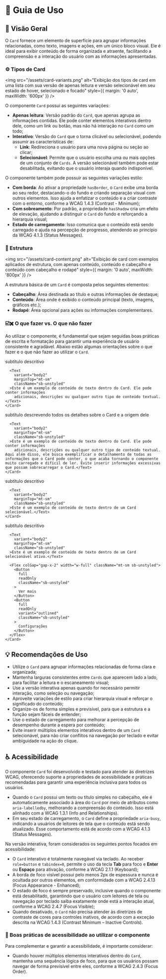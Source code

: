 
<Meta title="Componentes/Card/Guia de Uso" />

# 🧭  Guia de Uso

## 📘 Visão Geral

O `Card` fornece um elemento de superfície para agrupar informações relacionadas, como texto, imagens e ações, em um único bloco visual. Ele é ideal para exibir conteúdo de forma organizada e atraente, facilitando a compreensão e a interação do usuário com as informações apresentadas.

### ⚙️ Tipos de Card

<img src="/assets/card-variants.png" alt="Exibição dos tipos de card em uma lista com sua versão de apenas leitura e versão selecionável em seu estado de hover, selecionado e focado" style={{ margin: '0 auto', maxWidth: '600px' }} />

O componente `Card` possui as seguintes variações:

- **Apenas leitura**: Versão padrão do `Card`, que apenas agrupa as informações contidas. Ele pode conter elementos interativos dentro dele, como um link ou botão, mas não há interação no `Card` como um todo;
- **Interativo**: Versão do `Card` que o torna clicável ou selecionável, podendo assumir as características de:
  - **Link**: Redireciona o usuário para uma nova página ou seção ao clicar;
  - **Selecionável**: Permite que o usuário escolha uma ou mais opções de um conjunto de `Cards`. A versão selecionável também pode estar desabilitada, evitando que o usuário interaja quando indisponível.

O componente também pode possuir as seguintes variações estilo:

- **Com borda**: Ao ativar a propriedade `hasBorder`, o `Card` exibe uma borda ao seu redor, destacando-o do fundo e criando separação visual com outros elementos. Isso ajuda a enfatizar o conteúdo e a criar contraste com o entorno, conforme a <Link className="sb-unstyled text-sm" href="https://www.w3.org/WAI/WCAG22/Understanding/contrast-minimum.html" target="_blank">WCAG 1.4.3 (Contrast - Minimum)</Link>;
- **Com sobreamento**: Por padrão, a propriedade `hasShadow` cria um efeito de elevação, ajudando a distinguir o `Card` do fundo e reforçando a hierarquia visual;
- **Estado de carregamento**: Isso comunica que o conteúdo está sendo carregado e ajuda na percepção de progresso, atendendo ao princípio da <Link className="sb-unstyled text-sm" href="https://www.w3.org/WAI/WCAG21/Understanding/status-messages.html" target="_blank">WCAG 4.1.3 (Status Messages)</Link>.

### 🧱 Estrutura

<img src="/assets/card-content.png" alt="Exibição de card com exemplos aplicados de estrutura, com apenas conteúdo, conteúdo e cabeçalho e conteúdo com cabeçalho e rodapé" style={{ margin: '0 auto', maxWidth: '800px' }} />

A estrutura básica de um `Card` é composta pelos seguintes elementos:

- **Cabeçalho**: Área destinada ao título e outras informações de destaque;
- **Conteúdo**: Área onde é exibido o conteúdo principal (texto, imagens, gráficos etc.);
- **Rodapé**: Área opcional para ações ou informações complementares.

### ☑️✖️ O que fazer vs. O que não fazer

Ao utilizar o componente, é fundamental que sejam seguidas boas práticas de escrita e formatação para garantir uma experiência de usuário consistente e agradável. Abaixo estão algumas orientações sobre o que fazer e o que não fazer ao utilizar o `Card`.

<Title component="h1" className="!text-h5">
Seja claro e objetivo ao inserir conteúdo nos `Cards`e evite o uso excessivo de informações que possam sobrecarregar o componente. Considere que eles são apenas uma amostra do conteúdo principal ao qual estão relacionados.
</Title>

<Grid cols="grid-cols-1 md:grid-cols-2" colGap="gap-x-sm" rowGap="gap-y-sm" className="!mb-2xl !mt-lg">
  <Flex direction="flex-col" rowGap="gap-x-sm" colGap="gap-y-sm" radius="rounded-lg" paddingX="px-sm" paddingY="py-sm" className="border border-default-border">
    <Flex radius="rounded-full" paddingX="px-nano" paddingY="py-quark" className="bg-success !mb-sm">
      <Title component="h1" color="!text-typography-inverted" className="!text-h6 !mb-0 !whitespace-nowrap">✔ O que fazer</Title>
    </Flex>
    <Card className="max-w-92">
      <Title
        variant="h5"
        component="h1"
        color="text-typography-primary"
        className="sb-unstyled"
      >Título do Card</Title>
      <Text
        variant="body2"
        color="text-typography-secondary"
        className="sb-unstyled"
      >subtítulo descritivo</Text>

      <Text
        variant="body2"
        marginTop="mt-sm"
        className="sb-unstyled"
      >Este é um exemplo de conteúdo de texto dentro do Card. Ele pode conter informações
        adicionais, descrições ou qualquer outro tipo de conteúdo textual.</Text>
    </Card>
  </Flex>
  <Flex direction="flex-col" rowGap="gap-x-sm" colGap="gap-y-sm" radius="rounded-lg" paddingX="px-sm" paddingY="py-sm" className="border border-default-border">
    <Flex radius="rounded-full" paddingX="px-nano" paddingY="py-quark" className="bg-error !mb-sm">
      <Title component="h1" color="!text-typography-inverted" className="!text-h6 !mb-0 !whitespace-nowrap">✘ O que não fazer</Title>
    </Flex>
    <Card className="max-w-92">
      <Title
        variant="h5"
        component="h1"
        color="text-typography-primary"
        className="sb-unstyled"
      >Título do Card</Title>
      <Text
        variant="body2"
        color="text-typography-secondary"
        className="sb-unstyled"
      >subtítulo descrevendo todos os detalhes sobre o Card e a origem dele</Text>

      <Text
        variant="body2"
        marginTop="mt-sm"
        className="sb-unstyled"
      >Este é um exemplo de conteúdo de texto dentro do Card. Ele pode conter informações
        adicionais, descrições ou qualquer outro tipo de conteúdo textual. Aqui além disso, ele busca exemplificar o detalhamento de todas as informações que o Card pode conter, o que acaba tornando o componente muito carregado e difícil de ler. Evite inserir informações excessivas que possam sobrecarregar o Card.</Text>
    </Card>
  </Flex>
</Grid>

<Title component="h1" className="!text-h5">Evite inserir ações em conjunto com a variação selecionável do `Card`. Além de sobrecarregar o componente, múltiplas ações sobrepostas podem dificultar a interação do usuário.</Title>

<Grid cols="grid-cols-1 md:grid-cols-2" colGap="gap-x-sm" rowGap="gap-y-sm" className="!mb-2xl !mt-lg">
  <Flex direction="flex-col" rowGap="gap-x-sm" colGap="gap-y-sm" radius="rounded-lg" paddingX="px-sm" paddingY="py-sm" className="border border-default-border">
    <Flex radius="rounded-full" paddingX="px-nano" paddingY="py-quark" className="bg-success !mb-sm">
      <Title component="h1" color="!text-typography-inverted" className="!text-h6 !mb-0 !whitespace-nowrap">✔ O que fazer</Title>
    </Flex>
    <Card className="max-w-86" active>
      <Title
        variant="h5"
        component="h1"
        color="text-typography-primary"
        className="sb-unstyled"
      >Título do Card</Title>
      <Text
        variant="body2"
        color="text-typography-secondary"
        className="sb-unstyled"
      >subtítulo descritivo</Text>

      <Text
        variant="body2"
        marginTop="mt-sm"
        className="sb-unstyled"
      >Este é um exemplo de conteúdo de texto dentro de um Card selecionável.</Text>
    </Card>
  </Flex>
  <Flex direction="flex-col" rowGap="gap-x-sm" colGap="gap-y-sm" radius="rounded-lg" paddingX="px-sm" paddingY="py-sm" className="border border-default-border">
    <Flex radius="rounded-full" paddingX="px-nano" paddingY="py-quark" className="bg-error !mb-sm">
      <Title component="h1" color="!text-typography-inverted" className="!text-h6 !mb-0 !whitespace-nowrap">✘ O que não fazer</Title>
    </Flex>
    <Card className="max-w-92" active>
      <Title
        variant="h5"
        component="h1"
        color="text-typography-primary"
        className="sb-unstyled"
      >Título do Card</Title>
       <Text
        variant="body2"
        color="text-typography-secondary"
        className="sb-unstyled"
      >subtítulo descritivo</Text>

      <Text
        variant="body2"
        marginTop="mt-sm"
        className="sb-unstyled"
      >Este é um exemplo de conteúdo de texto dentro de um Card selecionável ativo.</Text>

      <Flex colGap="gap-x-2" width="w-full" className="mt-sm sb-unstyled">
        <Button
          full
          readOnly
          className="sb-unstyled"
        >
          Ver mais
        </Button>
        <Button
          full
          readOnly
          variant="outlined"
          className="sb-unstyled"
        >
          Configurações
        </Button>
      </Flex>
    </Card>
  </Flex>
</Grid>

## 💡 Recomendações de Uso

- Utilize o `Card` para agrupar informações relacionadas de forma clara e organizada;
- Mantenha larguras consistentes entre `Cards` que aparecem lado a lado, para facilitar a leitura e o escaneamento visual;
- Use a versão interativa apenas quando for necessário permitir interação, como seleção ou navegação;
- Aproveite variações de estilo para criar hierarquia visual e reforçar o significado do conteúdo;
- Organize-os de forma simples e previsível, para que a estrutura e a função sejam fáceis de entender;
- Use o estado de carregamento para melhorar a percepção de desempenho durante a espera por conteúdo;
- Evite inserir múltiplos elementos interativos dentro de um `Card` selecionável, para não criar conflitos na navegação por teclado e evitar ambiguidade na ação do clique.

## ♿ Acessibilidade

O componente `Card` foi desenvolvido e testado para atender às diretrizes WCAG, oferecendo suporte a propriedades de acessibilidade e práticas recomendadas para garantir uma experiência inclusiva para todos os usuários.

- Quando o `Card` possui um texto ou título simples no cabeçalho, ele é automaticamente associado à área do `Card` por meio de atributos como `aria-labelledby`, melhorando a compreensão do conteúdo. Isso está alinhado com a <Link className="sb-unstyled text-sm" href="https://www.w3.org/WAI/WCAG21/Understanding/info-and-relationships.html" target="_blank">WCAG 1.3.1 (Info and Relationships)</Link>.
- Em seu estado de carregamento, o `Card` define a propriedade `aria-busy`, indicando a usuários de leitores de tela que o conteúdo está sendo atualizado. Esse comportamento está de acordo com a <Link className="sb-unstyled text-sm" href="https://www.w3.org/WAI/WCAG21/Understanding/status-messages.html" target="_blank">WCAG 4.1.3 (Status Messages)</Link>.

Na versão interativa, foram considerados os seguintes pontos focados em acessibilidade:

- O `Card` interativo é totalmente navegável via teclado. Ao receber `role=button` e `tabindex=0`, permite o uso da tecla **Tab** para foco e **Enter** ou **Espaço** para ativação, conforme a <Link className="sb-unstyled text-sm" href="https://www.w3.org/WAI/WCAG21/Understanding/keyboard.html" target="_blank">WCAG 2.1.1 (Keyboard)</Link>;
- A borda de foco visível possui pelo menos 2px de espessura e nunca é ocultada por outros elementos, em conformidade com a <Link className="sb-unstyled text-sm" href="https://www.w3.org/WAI/WCAG22/Understanding/focus-appearance-enhanced" target="_blank">WCAG 2.4.13 (Focus Appearance - Enhanced)</Link>;
- O estado de foco é sempre preservado, inclusive quando o componente está desabilitado, garantindo que o usuário com leitores de tela ou navegação por teclado saiba exatamente onde está a interação atual, conforme a <Link className="sb-unstyled text-sm" href="https://www.w3.org/WAI/WCAG21/Understanding/focus-visible" target="_blank">WCAG 2.4.7 (Focus Visible)</Link>;
- Quando desativado, o `Card` não precisa atender às diretrizes de contraste de cores para controles inativos, de acordo com a exceção descrita na <Link className="sb-unstyled text-sm" href="https://www.w3.org/WAI/WCAG21/Understanding/contrast-minimum.html#inactive-controls" target="_blank">WCAG 1.4.3 (Contrast Minimum – Inactive Controls)</Link>.

### 📌 Boas práticas de acessibilidade ao utilizar o componente

Para complementar e garantir a acessibilidade, é importante considerar:

- Quando houver múltiplos elementos interativos dentro do `Card`, mantenha uma sequência lógica de foco, para que os usuários possam navegar de forma previsível entre eles, conforme a <Link className="sb-unstyled text-sm" href="https://www.w3.org/WAI/WCAG21/Understanding/focus-order" target="_blank">WCAG 2.4.3 (Focus Order)</Link>.